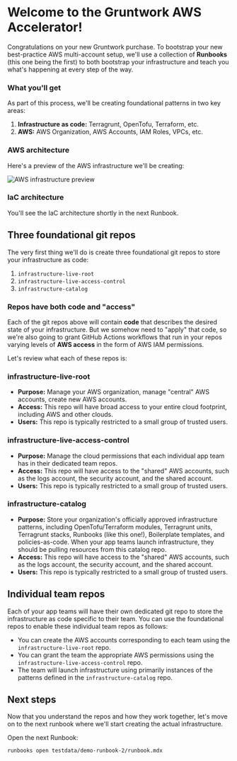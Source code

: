 # Welcome to the Gruntwork AWS Accelerator!

Congratulations on your new Gruntwork purchase. To bootstrap your new best-practice AWS multi-account setup, we'll use a collection of **Runbooks** (this one being the first) to both bootstrap your infrastructure and teach you what's happening at every step of the way.

### What you'll get

As part of this process, we'll be creating foundational patterns in two key areas:

1. **Infrastructure as code:** Terragrunt, OpenTofu, Terraform, etc.
2. **AWS:** AWS Organization, AWS Accounts, IAM Roles, VPCs, etc.

### AWS architecture

Here's a preview of the AWS infrastructure we'll be creating:

![AWS infrastructure preview](./assets/gruntwork-aws-architecture.png)

### IaC architecture

You'll see the IaC architecture shortly in the next Runbook.

## Three foundational git repos

The very first thing we'll do is create three foundational git repos to store your infrastructure as code:

1. `infrastructure-live-root`
2. `infrastructure-live-access-control`
3. `infrastructure-catalog`

### Repos have both code and "access"

Each of the git repos above will contain **code** that describes the desired state of your infrastructure. But we somehow need to "apply" that code, so we're also going to grant GitHub Actions workflows that run in your repos varying levels of **AWS access** in the form of AWS IAM permissions.

Let's review what each of these repos is:

### infrastructure-live-root

- **Purpose:** Manage your AWS organization, manage "central" AWS accounts, create new AWS accounts.
- **Access:** This repo will have broad access to your entire cloud footprint, including AWS and other clouds.
- **Users:** This repo is typically restricted to a small group of trusted users.

### infrastructure-live-access-control

- **Purpose:** Manage the cloud permissions that each individual app team has in their dedicated team repos.
- **Access:** This repo will have access to the "shared" AWS accounts, such as the logs account, the security account, and the shared account.
- **Users:** This repo is typically restricted to a small group of trusted users.

### infrastructure-catalog

- **Purpose:** Store your organization's officially approved infrastructure patterns, including OpenTofu/Terraform modules, Terragrunt units, Terragrunt stacks, Runbooks (like this one!), Boilerplate templates, and policies-as-code. When your app teams launch infrastructure, they should be pulling resources from this catalog repo.
- **Access:** This repo will have access to the "shared" AWS accounts, such as the logs account, the security account, and the shared account.
- **Users:** This repo is typically restricted to a small group of trusted users.

## Individual team repos

Each of your app teams will have their own dedicated git repo to store the infrastructure as code specific to their team. You can use the foundational repos to enable these individual team repos as follows:

- You can create the AWS accounts corresponding to each team using the `infrastructure-live-root` repo.
- You can grant the team the appropriate AWS permissions using the `infrastructure-live-access-control` repo.
- The team will launch infrastructure using primarily instances of the patterns defined in the `infrastructure-catalog` repo.

## Next steps

Now that you understand the repos and how they work together, let's move on to the next runbook where we'll start creating the actual infrastructure.

Open the next Runbook: 

```bash
runbooks open testdata/demo-runbook-2/runbook.mdx
```